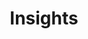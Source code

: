 ---
title: "Insights"
description: "Welcome to Insights, by Jordan Mitchell."
blocks:
  - name: "HEADER"
    title: "Welcome to Insights"
---